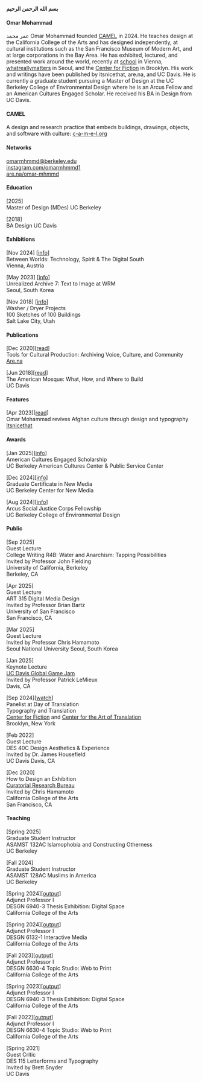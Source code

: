 **بسم الله الرحمن الرحيم**

#### Omar Mohammad
عمر محمد Omar Mohammad founded [CAMEL](https://www.c-a-m-e-l.org/) in 2024. He teaches design at the California College of the Arts and has designed independently, at cultural institutions such as the San Francisco Museum of Modern Art, and at large corporations in the Bay Area. He has exhibited, lectured, and presented work around the world, recently at [school](https://weloveschool.org/performative-screenings/between-worlds) in Vienna, [whatreallymatters](https://unrealizedarchive.com/text-to-image/omar-mohammad/) in Seoul, and the [Center for Fiction](https://www.youtube.com/live/aCglHCuxTLQ) in Brooklyn. His work and writings have been published by itsnicethat, are.na, and UC Davis. He is currently a graduate student pursuing a Master of Design at the UC Berkeley College of Environmental Design where he is an Arcus Fellow and an American Cultures Engaged Scholar. He received his BA in Design from UC Davis. 

#### CAMEL  
A design and research practice that embeds buildings, drawings, objects, and software with culture: [c-a-m-e-l.org](https://www.c-a-m-e-l.org/)

#### Networks  
[omarmhmmd@berkeley.edu](mailto:omarmhmmd@berkeley.edu)  
[instagram.com/omarmhmmd1](https://www.instagram.com/omarmhmmd1/)   
[are.na/omar-mhmmd](https://www.are.na/omar-mhmmd/channels)  

#### Education
[2025]  
Master of Design (MDes) UC Berkeley  

[2018]  
BA Design UC Davis

#### Exhibitions 
[Nov 2024] [[info](https://weloveschool.org/performative-screenings/between-worlds)]    
Between Worlds: Technology, Spirit & The Digital South  
Vienna, Austria

[May 2023] [[info](https://unrealizedarchive.com/text-to-image/omar-mohammad/)]    
Unrealized Archive 7: Text to Image at WRM﻿  
Seoul, South Korea  

[Nov 2018] [[info](https://www.washer-dryer-projects.com/exhibitions/100-sketches-of-100-buildings)]    
Washer / Dryer Projects  
100 Sketches of 100 Buildings  
Salt Lake City, Utah  

#### Publications 
[Dec 2020][[read](https://www.are.na/editorial/tools-for-cultural-production-the-practice-of-preserving-voice-culture-and)]   
Tools for Cultural Production: Archiving Voice, Culture, and Community  
[Are.na](https://www.are.na/)

[Jun 2018][[read](https://prizedwriting.ucdavis.edu/sites/g/files/dgvnsk15806/files/media/documents/17%E2%80%9318%20MOHAMMAD.pdf)]  
The American Mosque: What, How, and Where to Build   
UC Davis 

#### Features 
[Apr 2023][[read](https://www.itsnicethat.com/articles/omar-mohammad-bamyan-project-graphic-design-250423)]   
Omar Mohammad revives Afghan culture through design and typography   
[Itsnicethat](https://www.itsnicethat.com/) 

#### Awards
[Jan 2025][[info](https://americancultures.berkeley.edu/node/543)]  
American Cultures Engaged Scholarship  
UC Berkeley American Cultures Center & Public Service Center  

[Dec 2024][[info](https://bcnm.berkeley.edu/academics/31/certificate-in-new-media)]  
Graduate Certificate in New Media  
UC Berkeley Center for New Media

[Aug 2024][[info](https://ced.berkeley.edu/awards/arcus-social-justice-corps-asjc-fellowship)]  
Arcus Social Justice Corps Fellowship  
UC Berkeley College of Environmental Design

#### Public
[Sep 2025]  
Guest Lecture   
College Writing R4B: Water and Anarchism: Tapping Possibilities  
Invited by Professor John Fielding  
University of California, Berkeley  
Berkeley, CA 

[Apr 2025]  
Guest Lecture   
ART 315 Digital Media Design  
Invited by Professor Brian Bartz   
University of San Francisco  
San Francisco, CA 

[Mar 2025]  
Guest Lecture  
Invited by Professor Chris Hamamoto  
Seoul National University
Seoul, South Korea 

[Jan 2025]  
Keynote Lecture  
[UC Davis Global Game Jam](https://globalgamejam.org/jam-sites/2025/uc-davis)   
Invited by Professor Patrick LeMieux  
Davis, CA  

[Sep 2024][[watch](https://www.youtube.com/live/aCglHCuxTLQ)]   
Panelist at Day of Translation  
Typography and Translation  
[Center for Fiction](https://centerforfiction.org/event/2024-day-of-translation/) and [Center for the Art of Translation](https://www.catranslation.org/event/day-of-translation-2024/)   
Brooklyn, New York

[Feb 2022]  
Guest Lecture   
DES 40C Design Aesthetics & Experience   
Invited by Dr. James Housefield  
UC Davis
Davis, CA  

[Dec 2020]  
How to Design an Exhibition    
[Curatorial Research Bureau](https://www.curatorialresearchbureau.org/)  
Invited by Chris Hamamoto  
California College of the Arts  
San Francisco, CA

#### Teaching
[Spring 2025]    
Graduate Student Instructor  
ASAMST 132AC Islamophobia and Constructing Otherness  
UC Berkeley

[Fall 2024]    
Graduate Student Instructor  
ASAMST 128AC Muslims in America  
UC Berkeley

[Spring 2024][[output](https://mfadesign2024.cca.edu/)]  
Adjunct Professor I  
DESGN 6940-3 Thesis Exhibition: Digital Space  
California College of the Arts  

[Spring 2024][[output](https://www.are.na/omar-mhmmd/student-work-rmrec15lg5g)]  
Adjunct Professor I  
DESGN 6132-1 Interactive Media  
California College of the Arts  

[Fall 2023][[output](https://www.are.na/omar-mhmmd/student-work-rmrec15lg5g)]  
Adjunct Professor I  
DESGN 6630-4 Topic Studio: Web to Print     
California College of the Arts

[Spring 2023][[output](https://mfadesign2023.cca.edu/)]  
Adjunct Professor I  
DESGN 6940-3 Thesis Exhibition: Digital Space     
California College of the Arts

[Fall 2022][[output](https://www.are.na/omar-mhmmd/student-work-rmrec15lg5g)]  
Adjunct Professor I  
DESGN 6630-4 Topic Studio: Web to Print     
California College of the Arts

[Spring 2021]  
Guest Critic  
DES 115 Letterforms and Typography   
Invited by Brett Snyder  
UC Davis




